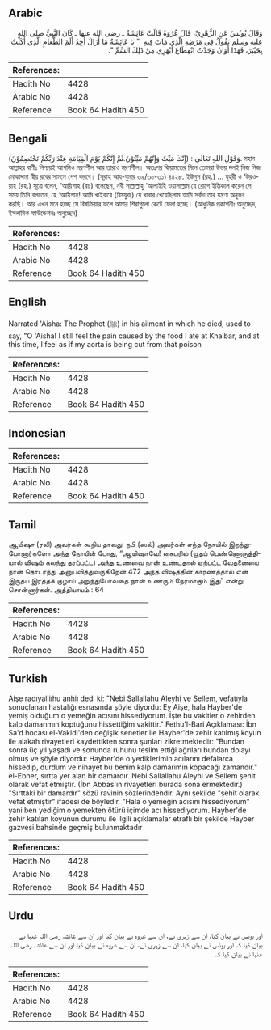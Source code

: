 ## Arabic


<div dir="rtl" lang="ar" style={{fontSize:'larger',backgroundColor:'#f8f9fa',padding:20}}>
وَقَالَ يُونُسُ عَنِ الزُّهْرِيِّ، قَالَ عُرْوَةُ قَالَتْ عَائِشَةُ ـ رضى الله عنها ـ كَانَ النَّبِيُّ صلى الله عليه وسلم يَقُولُ فِي مَرَضِهِ الَّذِي مَاتَ فِيهِ ‏ "‏ يَا عَائِشَةُ مَا أَزَالُ أَجِدُ أَلَمَ الطَّعَامِ الَّذِي أَكَلْتُ بِخَيْبَرَ، فَهَذَا أَوَانُ وَجَدْتُ انْقِطَاعَ أَبْهَرِي مِنْ ذَلِكَ السَّمِّ ‏"‏‏.‏
</div>
<div style={{backgroundColor:'#f8f9fa',padding:20, marginBottom: 10}}><table> <thead> <tr> <th>References:</th> <th></th> </tr> </thead> <tbody><tr><td>Hadith No</td><td>4428</td></tr><tr><td>Arabic No</td><td>4428</td></tr><tr><td>Reference</td><td>Book 64 Hadith 450</td></tr></tbody></table></div>

## Bengali


<div dir="ltr" lang="bn" style={{fontSize:'larger',backgroundColor:'#f8f9fa',padding:20}}>
وَقَوْلِ اللهِ تَعَالَى : (إِنَّكَ مَيِّتٌ وَإِنَّهُمْ مَيِّتُوْنَ.ثُمَّ إِنَّكُمْ يَوْمَ الْقِيَامَةِ عِنْدَ رَبِّكُمْ تَخْتَصِمُوْنَ). মহান আল্লাহর বাণীঃ নিশ্চয়ই আপনিও মরণশীল আর তারাও মরণশীল। অতঃপর কিয়ামতের দিনে তোমরা উভয় দলই নিজ নিজ মোকাদ্দমা স্বীয় রবের সামনে পেশ করবে। (সূরাহ আয্-যুমার ৩৯/৩০-৩১) ৪৪২৮. ইউনুস (রহ.) ... যুহরী ও ‘উরওয়াহ (রহ.) সূত্রে বলেন, ‘আয়িশাহ (রাঃ) বলেছেন, নবী সাল্লাল্লাহু ‘আলাইহি ওয়াসাল্লাম যে রোগে ইন্তিকাল করেন সে সময় তিনি বলতেন, হে ‘আয়িশাহ! আমি খাইবারে (বিষযুক্ত) যে খাবার খেয়েছিলাম আমি সর্বদা তার যন্ত্রণা অনুভব করছি। আর এখন মনে হচ্ছে সে বিষক্রিয়ার ফলে আমার শিরাগুলো কেটে ফেলা হচ্ছে। (আধুনিক প্রকাশনীঃ অনুচ্ছেদ, ইসলামিক ফাউন্ডেশনঃ অনুচ্ছেদ)
</div>
<div style={{backgroundColor:'#f8f9fa',padding:20, marginBottom: 10}}><table> <thead> <tr> <th>References:</th> <th></th> </tr> </thead> <tbody><tr><td>Hadith No</td><td>4428</td></tr><tr><td>Arabic No</td><td>4428</td></tr><tr><td>Reference</td><td>Book 64 Hadith 450</td></tr></tbody></table></div>

## English


<div dir="ltr" lang="en" style={{fontSize:'larger',backgroundColor:'#f8f9fa',padding:20}}>
Narrated 'Aisha: The Prophet (ﷺ) in his ailment in which he died, used to say, "O 'Aisha! I still feel the pain caused by the food I ate at Khaibar, and at this time, I feel as if my aorta is being cut from that poison
</div>
<div style={{backgroundColor:'#f8f9fa',padding:20, marginBottom: 10}}><table> <thead> <tr> <th>References:</th> <th></th> </tr> </thead> <tbody><tr><td>Hadith No</td><td>4428</td></tr><tr><td>Arabic No</td><td>4428</td></tr><tr><td>Reference</td><td>Book 64 Hadith 450</td></tr></tbody></table></div>

## Indonesian


<div dir="ltr" lang="id" style={{fontSize:'larger',backgroundColor:'#f8f9fa',padding:20}}>

</div>
<div style={{backgroundColor:'#f8f9fa',padding:20, marginBottom: 10}}><table> <thead> <tr> <th>References:</th> <th></th> </tr> </thead> <tbody><tr><td>Hadith No</td><td>4428</td></tr><tr><td>Arabic No</td><td>4428</td></tr><tr><td>Reference</td><td>Book 64 Hadith 450</td></tr></tbody></table></div>

## Tamil


<div dir="ltr" lang="ta" style={{fontSize:'larger',backgroundColor:'#f8f9fa',padding:20}}>
ஆயிஷா (ரலி) அவர்கள் கூறிய தாவது: நபி (ஸல்) அவர்கள் எந்த நோயில் இறந்துபோனார்களோ அந்த நோயின் போது, “ஆயிஷாவே! கைபரில் (யூதப் பெண்ணொருத்தியால் விஷம் கலந்து தரப்பட்ட) அந்த உணவை நான் உண்டதால் ஏற்பட்ட வேதனையை நான் தொடர்ந்து அனுபவித்துவருகிறேன்.472 அந்த விஷத்தின் காரணத்தால் என் இருதய இரத்தக் குழாய் அறுந்துபோவதை நான் உணரும் நேரமாகும் இது” என்று சொன்னார்கள். அத்தியாயம் : 64
</div>
<div style={{backgroundColor:'#f8f9fa',padding:20, marginBottom: 10}}><table> <thead> <tr> <th>References:</th> <th></th> </tr> </thead> <tbody><tr><td>Hadith No</td><td>4428</td></tr><tr><td>Arabic No</td><td>4428</td></tr><tr><td>Reference</td><td>Book 64 Hadith 450</td></tr></tbody></table></div>

## Turkish


<div dir="ltr" lang="tr" style={{fontSize:'larger',backgroundColor:'#f8f9fa',padding:20}}>
Aişe radıyalliıhu anhiı dedi ki: "Nebi Sallallahu Aleyhi ve Sellem, vefatıyla sonuçlanan hastalığı esnasında şöyle diyordu: Ey Aişe, hala Hayber'de yemiş olduğum o yemeğin acısını hissediyorum. İşte bu vakitler o zehirden kalp damarımın koptuğunu hissettiğim vakittir." Fethu'l-Bari Açıklaması: İbn Sa'd hocası el-Vakidi'den değişik senetler ile Hayber'de zehir katılmış koyun ile alakah rivayetleri kaydettikten sonra şunları zikretmektedir: "Bundan sonra üç yıl yaşadı ve sonunda ruhunu teslim ettiği ağrıları bundan dolayı olmuş ve şöyle diyordu: Hayber'de o yediklerimin acılarını defalarca hissedip, durdum ve nihayet bu benim kalp damarımın kopacağı zamandır." el-Ebher, sırtta yer alan bir damardır. Nebi Sallallahu Aleyhi ve Sellem şehit olarak vefat etmiştir. (İbn Abbas'ın rivayetleri burada sona ermektedir.) "Sırttaki bir damardır" sözü ravinin sözlerindendir. Aynı şekilde "şehit olarak vefat etmiştir" ifadesi de böyledir. "Hala o yemeğin acısını hissediyorum" yani ben yediğim o yemekten ötürü içimde acı hissediyorum. Hayber'de zehir katılan koyunun durumu ile ilgili açıklamalar etraflı bir şekilde Hayber gazvesi bahsinde geçmiş bulunmaktadır
</div>
<div style={{backgroundColor:'#f8f9fa',padding:20, marginBottom: 10}}><table> <thead> <tr> <th>References:</th> <th></th> </tr> </thead> <tbody><tr><td>Hadith No</td><td>4428</td></tr><tr><td>Arabic No</td><td>4428</td></tr><tr><td>Reference</td><td>Book 64 Hadith 450</td></tr></tbody></table></div>

## Urdu


<div dir="rtl" lang="ur" style={{fontSize:'larger',backgroundColor:'#f8f9fa',padding:20}}>
اور یونس نے بیان کیا، ان سے زہری نے، ان سے عروہ نے بیان کیا اور ان سے عائشہ رضی اللہ عنہا نے بیان کیا کہ اور یونس نے بیان کیا، ان سے زہری نے، ان سے عروہ نے بیان کیا اور ان سے عائشہ رضی اللہ عنہا نے بیان کیا کہ
</div>
<div style={{backgroundColor:'#f8f9fa',padding:20, marginBottom: 10}}><table> <thead> <tr> <th>References:</th> <th></th> </tr> </thead> <tbody><tr><td>Hadith No</td><td>4428</td></tr><tr><td>Arabic No</td><td>4428</td></tr><tr><td>Reference</td><td>Book 64 Hadith 450</td></tr></tbody></table></div>